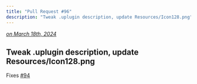 ```yaml
---
title: "Pull Request #96"
description: "Tweak .uplugin description, update Resources/Icon128.png"
---
```



*[on March 18th, 2024](https://github.com/BlueprintAttributes/BlueprintAttributes/pull/96)*

## Tweak .uplugin description, update Resources/Icon128.png

Fixes [#94](https://github.com/BlueprintAttributes/BlueprintAttributes/issues/94)

